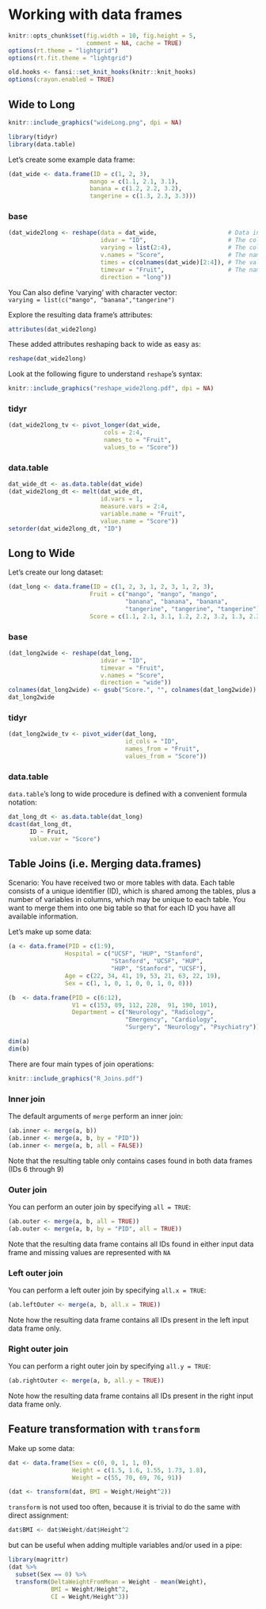 # Working with data frames {#dataframes}

```r
knitr::opts_chunk$set(fig.width = 10, fig.height = 5,
                      comment = NA, cache = TRUE) 
options(rt.theme = "lightgrid")
options(rt.fit.theme = "lightgrid")
```

```r
old.hooks <- fansi::set_knit_hooks(knitr::knit_hooks)
options(crayon.enabled = TRUE)
```

## Wide to Long

```r
knitr::include_graphics("wideLong.png", dpi = NA)
```

```r
library(tidyr)
library(data.table)
```

Let's create some example data frame:
```r
(dat_wide <- data.frame(ID = c(1, 2, 3),
                       mango = c(1.1, 2.1, 3.1),
                       banana = c(1.2, 2.2, 3.2),
                       tangerine = c(1.3, 2.3, 3.3)))
```

### base
```r
(dat_wide2long <- reshape(data = dat_wide,                    # Data in wide format
                          idvar = "ID",                       # The column name that define case ID
                          varying = list(2:4),                # The columns whose values we want to keep
                          v.names = "Score",                  # The name of the new column which will contain all the values from the columns above
                          times = c(colnames(dat_wide)[2:4]), # The values/names, of length = (N of columns defined in "varying"), that will be recycled to indicate which column from the wide dataset each row corresponds to
                          timevar = "Fruit",                  # The name of the new column created to hold the values defined by "times"
                          direction = "long"))  
```

You Can also define 'varying' with character vector:  
`varying = list(c("mango", "banana","tangerine")`  

Explore the resulting data frame's attributes:
```r
attributes(dat_wide2long)
```

These added attributes reshaping back to wide as easy as:
```r
reshape(dat_wide2long)
```

Look at the following figure to understand `reshape`'s syntax:
```r
knitr::include_graphics("reshape_wide2long.pdf", dpi = NA)
```

### tidyr
```r
(dat_wide2long_tv <- pivot_longer(dat_wide,
                           cols = 2:4,
                           names_to = "Fruit",
                           values_to = "Score"))
```

### data.table
```r
dat_wide_dt <- as.data.table(dat_wide)
(dat_wide2long_dt <- melt(dat_wide_dt,
                          id.vars = 1,
                          measure.vars = 2:4,
                          variable.name = "Fruit",
                          value.name = "Score"))
setorder(dat_wide2long_dt, "ID")
```

## Long to Wide

Let's create our long dataset:
```r
(dat_long <- data.frame(ID = c(1, 2, 3, 1, 2, 3, 1, 2, 3),
                       Fruit = c("mango", "mango", "mango", 
                                 "banana", "banana", "banana", 
                                 "tangerine", "tangerine", "tangerine"),
                       Score = c(1.1, 2.1, 3.1, 1.2, 2.2, 3.2, 1.3, 2.3, 3.3)))
```

### base
```r
(dat_long2wide <- reshape(dat_long,
                          idvar = "ID",
                          timevar = "Fruit",
                          v.names = "Score",
                          direction = "wide"))
colnames(dat_long2wide) <- gsub("Score.", "", colnames(dat_long2wide))
dat_long2wide
```

### tidyr
```r
(dat_long2wide_tv <- pivot_wider(dat_long,
                                 id_cols = "ID",
                                 names_from = "Fruit",
                                 values_from = "Score"))
```

### data.table
`data.table`'s long to wide procedure is defined with a convenient formula notation:
```r
dat_long_dt <- as.data.table(dat_long)
dcast(dat_long_dt,
      ID ~ Fruit,
      value.var = "Score")
```

## Table Joins (i.e. Merging data.frames)
Scenario: You have received two or more tables with data. Each table consists of a unique identifier (ID), which is shared among the tables, plus a number of variables in columns, which may be unique to each table. You want to merge them into one big table so that for each ID you have all available information.  

Let's make up some data:
```r
(a <- data.frame(PID = c(1:9),
                Hospital = c("UCSF", "HUP", "Stanford",
                             "Stanford", "UCSF", "HUP", 
                             "HUP", "Stanford", "UCSF"),
                Age = c(22, 34, 41, 19, 53, 21, 63, 22, 19),
                Sex = c(1, 1, 0, 1, 0, 0, 1, 0, 0)))

(b  <- data.frame(PID = c(6:12),
                  V1 = c(153, 89, 112, 228,  91, 190, 101),
                  Department = c("Neurology", "Radiology",
                                 "Emergency", "Cardiology",
                                 "Surgery", "Neurology", "Psychiatry")))

dim(a)
dim(b)
```

There are four main types of join operations:
```r
knitr::include_graphics("R_Joins.pdf")
```


### Inner join
The default arguments of `merge` perform an inner join:
```r
(ab.inner <- merge(a, b))
(ab.inner <- merge(a, b, by = "PID"))
(ab.inner <- merge(a, b, all = FALSE))
```

Note that the resulting table only contains cases found in both data frames (IDs 6 through 9)

### Outer join
You can perform an outer join by specifying `all = TRUE`:
```r
(ab.outer <- merge(a, b, all = TRUE))
(ab.outer <- merge(a, b, by = "PID", all = TRUE))
```

Note that the resulting data frame contains all IDs found in either input data frame and missing values are represented with `NA`

### Left outer join
You can perform a left outer join by specifying `all.x = TRUE`:
```r
(ab.leftOuter <- merge(a, b, all.x = TRUE))
```
Note how the resulting data frame contains all IDs present in the left input data frame only. 

### Right outer join
You can perform a right outer join by specifying `all.y = TRUE`:
```r
(ab.rightOuter <- merge(a, b, all.y = TRUE))
```
Note how the resulting data frame contains all IDs present in the right input data frame only.

## Feature transformation with `transform`

Make up some data:
```r
dat <- data.frame(Sex = c(0, 0, 1, 1, 0),
                  Height = c(1.5, 1.6, 1.55, 1.73, 1.8),
                  Weight = c(55, 70, 69, 76, 91))
```

```r
(dat <- transform(dat, BMI = Weight/Height^2))
```

`transform` is not used too often, because it is trivial to do the same with direct assignment:
```r
dat$BMI <- dat$Weight/dat$Height^2
```
but can be useful when adding multiple variables and/or used in a pipe:
```r
library(magrittr)
(dat %>% 
  subset(Sex == 0) %>%
  transform(DeltaWeightFromMean = Weight - mean(Weight),
            BMI = Weight/Height^2,
            CI = Weight/Height^3))
```
